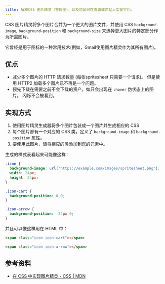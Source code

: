 ```yaml
---
title: 解释CSS 图片精灵（雪碧图），以及您如何在页面或网站上实现它们。
---
```


CSS 图片精灵将多个图片合并为一个更大的图片文件，并使用 CSS `background-image`, `background-position` 和 `background-size` 来选择更大图片的特定部分作为所需图片。

它曾经是用于图标的一种常用技术(例如，Gmail使用图片精灵作为其所有图片)。

## 优点

-   减少多个图片的 HTTP 请求数量 (每张spritesheet 只需要一个请求)。 但是使用 HTTP2 加载多个图片已不再是一个问题。
-   预先下载在需要之前不会下载的资产，如只会出现在 `:hover` 伪状态上的图片。 闪烁不会被看到。

## 实现方式

1.  使用图片精灵生成器将多个图片包装成一个图片并生成相应的 CSS
2.  每个图片都有一个对应的 CSS 类，定义了 `background-image` 和 `background-position` 属性。
3.  要使用此图片，请将相应的类添加到您的元素中。

生成的样式表看起来可能像这样：

```css
.icon {
  background-image: url('https://example.com/images/spritesheet.png');
  width: 24px;
  height: 24px;
}

.icon-cart {
  background-position: 0 0;
}

.icon-arrow {
  background-position: -24px 0;
}
```

并且可以像这样用在 HTML 中：

```html
<span class="icon icon-cart"></span>

<span class="icon icon-arrow"></span>
```

## 参考资料

-   [在 CSS 中实现图片精灵 - CSS | MDN](https://developer.mozilla.org/en-US/docs/Web/CSS/CSS_Images/Implementing_image_sprites_in_CSS)
